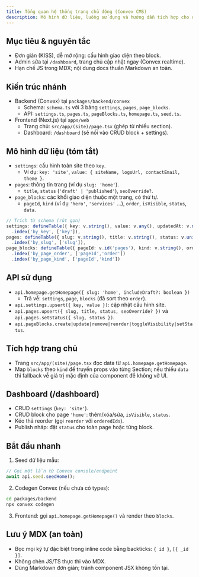 ```yaml
---
title: Tổng quan hệ thống trang chủ động (Convex CMS)
description: Mô hình dữ liệu, luồng sử dụng và hướng dẫn tích hợp cho dự án này
---
```


## Mục tiêu & nguyên tắc

- Đơn giản (KISS), dễ mở rộng: cấu hình giao diện theo block.
- Admin sửa tại `/dashboard`, trang chủ cập nhật ngay (Convex realtime).
- Hạn chế JS trong MDX; nội dung docs thuần Markdown an toàn.

## Kiến trúc nhánh

- Backend (Convex) tại `packages/backend/convex`
  - Schema: `schema.ts` với 3 bảng `settings`, `pages`, `page_blocks`.
  - API: `settings.ts`, `pages.ts`, `pageBlocks.ts`, `homepage.ts`, `seed.ts`.
- Frontend (Next.js) tại `apps/web`
  - Trang chủ: `src/app/(site)/page.tsx` (ghép từ nhiều section).
  - Dashboard: `/dashboard` (sẽ nối vào CRUD block + settings).

## Mô hình dữ liệu (tóm tắt)

- `settings`: cấu hình toàn site theo `key`.
  - Ví dụ: `key: 'site'`, `value: { siteName, logoUrl, contactEmail, theme }`.
- `pages`: thông tin trang (ví dụ `slug: 'home'`).
  - `title`, `status` (`'draft' | 'published'`), `seoOverride?`.
- `page_blocks`: các khối giao diện thuộc một trang, có thứ tự.
  - `pageId`, `kind` (ví dụ `'hero'`, `'services'` ...), `order`, `isVisible`, `status`, `data`.

```ts
// Trích từ schema (rút gọn)
settings: defineTable({ key: v.string(), value: v.any(), updatedAt: v.number() })
  .index('by_key', ['key']),
pages: defineTable({ slug: v.string(), title: v.string(), status: v.union(v.literal('draft'), v.literal('published')), updatedAt: v.number(), publishedAt: v.optional(v.number()), seoOverride: v.optional(v.object({ title: v.optional(v.string()), description: v.optional(v.string()), image: v.optional(v.string()) })) })
  .index('by_slug', ['slug']),
page_blocks: defineTable({ pageId: v.id('pages'), kind: v.string(), order: v.number(), isVisible: v.boolean(), status: v.union(v.literal('draft'), v.literal('published')), data: v.any(), locale: v.optional(v.string()), updatedAt: v.number(), updatedBy: v.optional(v.string()) })
  .index('by_page_order', ['pageId','order'])
  .index('by_page_kind', ['pageId','kind'])
```

## API sử dụng

- `api.homepage.getHomepage({ slug: 'home', includeDraft?: boolean })`
  - Trả về: `settings`, `page`, `blocks` (đã sort theo `order`).
- `api.settings.upsert({ key, value })`: cập nhật cấu hình site.
- `api.pages.upsert({ slug, title, status, seoOverride? })` và `api.pages.setStatus({ slug, status })`.
- `api.pageBlocks.create|update|remove|reorder|toggleVisibility|setStatus`.

## Tích hợp trang chủ

- Trang `src/app/(site)/page.tsx` đọc data từ `api.homepage.getHomepage`.
- Map `blocks` theo `kind` để truyền props vào từng Section; nếu thiếu `data` thì fallback về giá trị mặc định của component để không vỡ UI.

## Dashboard (/dashboard)

- CRUD `settings` (`key: 'site'`).
- CRUD block cho page `'home'`: thêm/xóa/sửa, `isVisible`, `status`.
- Kéo thả reorder (gọi `reorder` với `orderedIds`).
- Publish nháp: đặt `status` cho toàn page hoặc từng block.

## Bắt đầu nhanh

1) Seed dữ liệu mẫu:

```ts
// Gọi một lần từ Convex console/endpoint
await api.seed.seedHome();
```

2) Codegen Convex (nếu chưa có types):

```bash
cd packages/backend
npx convex codegen
```

3) Frontend: gọi `api.homepage.getHomepage()` và render theo `blocks`.

## Lưu ý MDX (an toàn)

- Bọc mọi ký tự đặc biệt trong inline code bằng backticks: `{ id }`, `[{ _id }]`.
- Không chèn JS/TS thực thi vào MDX.
- Dùng Markdown đơn giản; tránh component JSX không tồn tại.

